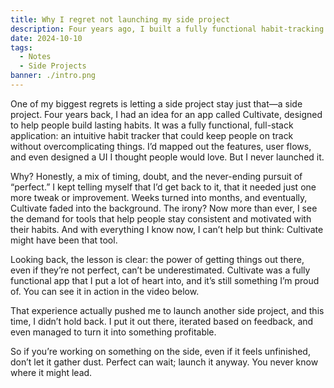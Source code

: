 ```yaml
---
title: Why I regret not launching my side project
description: Four years ago, I built a fully functional habit-tracking app, but I never launched it. Here’s how that regret taught me the value of launching without waiting for ‘perfect’—and how it helped me succeed with my next project
date: 2024-10-10
tags:
  - Notes
  - Side Projects
banner: ./intro.png
---
```



One of my biggest regrets is letting a side project stay just that—a side project. Four years back, I had an idea for an app called Cultivate, designed to help people build lasting habits. It was a fully functional, full-stack application: an intuitive habit tracker that could keep people on track without overcomplicating things. I’d mapped out the features, user flows, and even designed a UI I thought people would love. But I never launched it.

Why? Honestly, a mix of timing, doubt, and the never-ending pursuit of “perfect.” I kept telling myself that I’d get back to it, that it needed just one more tweak or improvement. Weeks turned into months, and eventually, Cultivate faded into the background. The irony? Now more than ever, I see the demand for tools that help people stay consistent and motivated with their habits. And with everything I know now, I can’t help but think: Cultivate might have been that tool.

Looking back, the lesson is clear: the power of getting things out there, even if they’re not perfect, can’t be underestimated. Cultivate was a fully functional app that I put a lot of heart into, and it’s still something I’m proud of. You can see it in action in the video below.

That experience actually pushed me to launch another side project, and this time, I didn’t hold back. I put it out there, iterated based on feedback, and even managed to turn it into something profitable.

So if you’re working on something on the side, even if it feels unfinished, don’t let it gather dust. Perfect can wait; launch it anyway. You never know where it might lead.

<CultivateDemo/>

